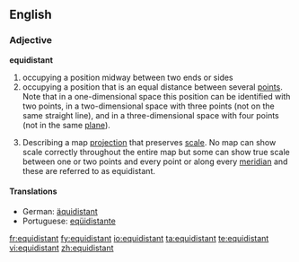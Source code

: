 ==English==

===Adjective===
'''equidistant'''
# occupying a position midway between two ends or sides
# occupying a position that is an equal distance between several [[point]]s.  Note that in a one-dimensional space this position can be identified with two points, in a two-dimensional space with three points (not on the same straight line), and in a three-dimensional space with four points (not in the same [[plane]]).
#{{cartography}} Describing a map [[projection]] that preserves [[scale]]. No map can show scale correctly throughout the entire map but some can show true scale between one or two points and every point or along every [[meridian]] and these are referred to as equidistant.

====Translations====
{{top}}
*German: [[äquidistant]]
*Portuguese: [[eqüidistante]]
{{mid}}
{{bottom}}

[[fr:equidistant]]
[[fy:equidistant]]
[[io:equidistant]]
[[ta:equidistant]]
[[te:equidistant]]
[[vi:equidistant]]
[[zh:equidistant]]